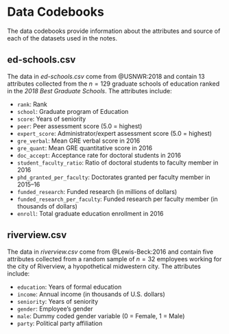 # Data Codebooks {#data-codebook}

The data codebooks provide information about the attributes and source of each of the datasets used in the notes.

## ed-schools.csv {#ed-schools}

The data in *ed-schools.csv* come from @USNWR:2018 and contain 13 attributes collected from the $n=129$ graduate schools of education ranked in the *2018 Best Graduate Schools*. The attributes include:

- `rank`: Rank
- `school`: Graduate program of Education
- `score`: Years of seniority
- `peer`: Peer assessment score (5.0 = highest)
- `expert_score`: Administrator/expert assessment score (5.0 = highest)
- `gre_verbal`: Mean GRE verbal score in 2016
- `gre_quant`: Mean GRE quantitative score in 2016
- `doc_accept`: Acceptance rate for doctoral students in 2016
- `student_faculty_ratio`: Ratio of doctoral students to faculty member in 2016
- `phd_granted_per_faculty`: Doctorates granted per faculty member in 2015–16
- `funded_research`: Funded research (in millions of dollars)
- `funded_research_per_faculty`: Funded research per faculty member (in thousands of dollars)
- `enroll`: Total graduate education enrollment in 2016


## riverview.csv {#riverview}

The data in *riverview.csv* come from @Lewis-Beck:2016 and contain five attributes collected from a random sample of $n=32$ employees working for the city of Riverview, a hyopothetical midwestern city. The attributes include:

- `education`: Years of formal education
- `income`: Annual income (in thousands of U.S. dollars)
- `seniority`: Years of seniority
- `gender`: Employee's gender
- `male`: Dummy coded gender variable (0 = Female, 1 = Male)
- `party`: Political party affiliation
